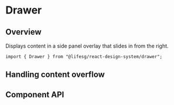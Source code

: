
<Meta of={DrawerStories} />

# Drawer

## Overview

Displays content in a side panel overlay that slides in from the right.

```tsx
import { Drawer } from "@lifesg/react-design-system/drawer";
```

<Canvas of={DrawerStories.Default} />

## Handling content overflow

<Canvas of={DrawerStories.HandlingContentOverflow} />

## Component API

<PropsTable />
